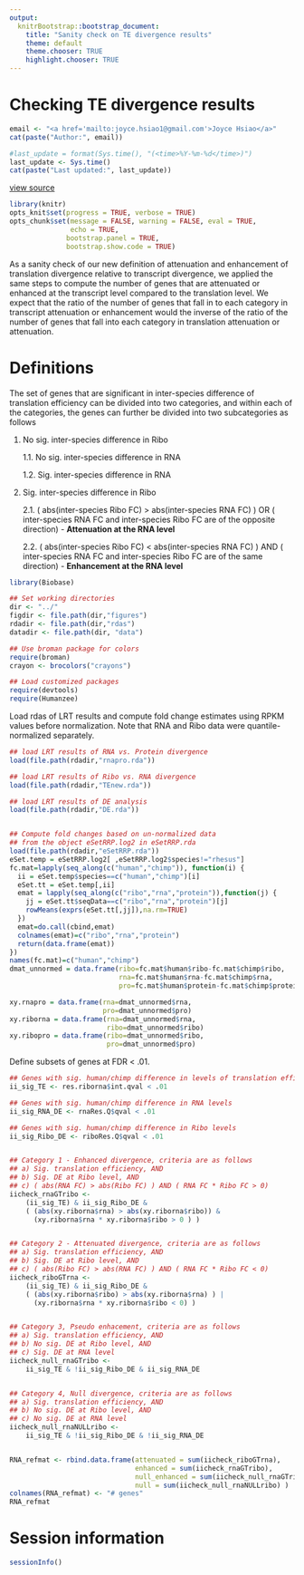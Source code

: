 ```yaml
---
output:
  knitrBootstrap::bootstrap_document:
    title: "Sanity check on TE divergence results"
    theme: default
    theme.chooser: TRUE
    highlight.chooser: TRUE
---
```



Checking TE divergence results 
=================================

```r
email <- "<a href='mailto:joyce.hsiao1@gmail.com'>Joyce Hsiao</a>"
cat(paste("Author:", email))
```


```r
#last_update = format(Sys.time(), "(<time>%Y-%m-%d</time>)")
last_update <- Sys.time()
cat(paste("Last updated:", last_update))
```


[view source](divergence-check-rna-ref.Rmd)


```r
library(knitr)
opts_knit$set(progress = TRUE, verbose = TRUE)
opts_chunk$set(message = FALSE, warning = FALSE, eval = TRUE, 
               echo = TRUE,
              bootstrap.panel = TRUE, 
              bootstrap.show.code = TRUE)
```


As a sanity check of our new definition of attenuation and enhancement of 
translation divergence relative to transcript divergence, we applied the same 
steps to compute the number of genes that are attenuated or enhanced at 
the transcript level compared to the translation level. We expect that the 
ratio of the number of genes that fall in to each category in transcript
attenuation or enhancement would the inverse of the ratio of the number of genes that fall into each category in translation attenuation or attenuation.


Definitions
============

The set of genes that are significant in inter-species difference of 
translation efficiency can be divided into two categories, and within
each of the categories, the genes can further be divided into two 
subcategories as follows

1. No sig. inter-species difference in Ribo

    1.1. No sig. inter-species difference in RNA
    
    1.2. Sig. inter-species difference in RNA
    
2. Sig. inter-species difference in Ribo

    2.1. ( abs(inter-species Ribo FC) > abs(inter-species RNA FC) ) OR
         ( inter-species RNA FC and inter-species Ribo FC are of 
           the opposite direction) - **Attenuation at the RNA level**
           
    2.2. ( abs(inter-species Ribo FC) < abs(inter-species RNA FC) ) AND
         ( inter-species RNA FC and inter-species Ribo FC are of the
           same direction) - **Enhancement at the RNA level**



```r
library(Biobase)

## Set working directories 
dir <- "../"
figdir <- file.path(dir,"figures")
rdadir <- file.path(dir,"rdas")
datadir <- file.path(dir, "data")

## Use broman package for colors
require(broman)
crayon <- brocolors("crayons")

## Load customized packages
require(devtools)
require(Humanzee)
```



 
Load rdas of LRT results and compute fold change estimates using
RPKM values before normalization. Note that RNA and Ribo data were 
quantile-normalized separately. 


```r
## load LRT results of RNA vs. Protein divergence
load(file.path(rdadir,"rnapro.rda"))

## load LRT results of Ribo vs. RNA divergence
load(file.path(rdadir,"TEnew.rda"))

## load LRT results of DE analysis
load(file.path(rdadir,"DE.rda"))


## Compute fold changes based on un-normalized data
## from the object eSetRRP.log2 in eSetRRP.rda
load(file.path(rdadir,"eSetRRP.rda"))
eSet.temp = eSetRRP.log2[ ,eSetRRP.log2$species!="rhesus"]
fc.mat=lapply(seq_along(c("human","chimp")), function(i) {
  ii = eSet.temp$species==c("human","chimp")[i]
  eSet.tt = eSet.temp[,ii]
  emat = lapply(seq_along(c("ribo","rna","protein")),function(j) {
    jj = eSet.tt$seqData==c("ribo","rna","protein")[j]
    rowMeans(exprs(eSet.tt[,jj]),na.rm=TRUE)
  })
  emat=do.call(cbind,emat)
  colnames(emat)=c("ribo","rna","protein")
  return(data.frame(emat))
})
names(fc.mat)=c("human","chimp")
dmat_unnormed = data.frame(ribo=fc.mat$human$ribo-fc.mat$chimp$ribo,
                           rna=fc.mat$human$rna-fc.mat$chimp$rna,
                           pro=fc.mat$human$protein-fc.mat$chimp$protein)

xy.rnapro = data.frame(rna=dmat_unnormed$rna,
                       pro=dmat_unnormed$pro)
xy.riborna = data.frame(rna=dmat_unnormed$rna,
                        ribo=dmat_unnormed$ribo)
xy.ribopro = data.frame(ribo=dmat_unnormed$ribo,
                        pro=dmat_unnormed$pro)
```


Define subsets of genes at FDR < .01.

```r
## Genes with sig. human/chimp difference in levels of translation efficiency 
ii_sig_TE <- res.riborna$int.qval < .01

## Genes with sig. human/chimp difference in RNA levels 
ii_sig_RNA_DE <- rnaRes.Q$qval < .01

## Genes with sig. human/chimp difference in Ribo levels
ii_sig_Ribo_DE <- riboRes.Q$qval < .01


## Category 1 - Enhanced divergence, criteria are as follows
## a) Sig. translation efficiency, AND
## b) Sig. DE at Ribo level, AND
## c) ( abs(RNA FC) > abs(Ribo FC) ) AND ( RNA FC * Ribo FC > 0)
iicheck_rnaGTribo <- 
    (ii_sig_TE) & ii_sig_Ribo_DE & 
    ( (abs(xy.riborna$rna) > abs(xy.riborna$ribo)) & 
      (xy.riborna$rna * xy.riborna$ribo > 0 ) )


## Category 2 - Attenuated divergence, criteria are as follows
## a) Sig. translation efficiency, AND
## b) Sig. DE at Ribo level, AND 
## c) ( abs(Ribo FC) > abs(RNA FC) ) AND ( RNA FC * Ribo FC < 0)
iicheck_riboGTrna <- 
    (ii_sig_TE) & ii_sig_Ribo_DE & 
    ( (abs(xy.riborna$ribo) > abs(xy.riborna$rna) ) | 
      (xy.riborna$rna * xy.riborna$ribo < 0) ) 


## Category 3, Pseudo enhacement, criteria are as follows
## a) Sig. translation efficiency, AND
## b) No sig. DE at Ribo level, AND 
## c) Sig. DE at RNA level
iicheck_null_rnaGTribo <- 
    ii_sig_TE & !ii_sig_Ribo_DE & ii_sig_RNA_DE


## Category 4, Null divergence, criteria are as follows
## a) Sig. translation efficiency, AND
## b) No sig. DE at Ribo level, AND 
## c) No sig. DE at RNA level
iicheck_null_rnaNULLribo <- 
    ii_sig_TE & !ii_sig_Ribo_DE & !ii_sig_RNA_DE


RNA_refmat <- rbind.data.frame(attenuated = sum(iicheck_riboGTrna),
                               enhanced = sum(iicheck_rnaGTribo),
                               null_enhanced = sum(iicheck_null_rnaGTribo),
                               null = sum(iicheck_null_rnaNULLribo) )
colnames(RNA_refmat) <- "# genes"
RNA_refmat
```






Session information
===========

```r
sessionInfo()
```

